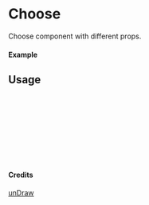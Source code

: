 
<Meta of={Choose} title="unDraw/Choose" />

# Choose

Choose component with different props.

#### Example

<Canvas of={Choose.Primary} />

## Usage

```ts
import { Choose } from "yadl-ui";

const Example = () => {
  return (
      <Choose />
  );
};

export default Example;
```

#### Credits
[unDraw](https://undraw.co/illustrations)
